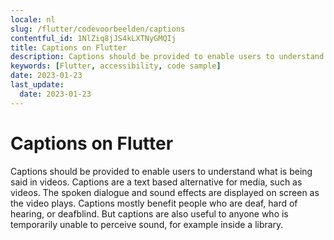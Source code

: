 ```yaml
---
locale: nl
slug: /flutter/codevoorbeelden/captions
contentful_id: 1NlZiq8jJS4kLXTNyGMQIj
title: Captions on Flutter
description: Captions should be provided to enable users to understand what is being said in videos.
keywords: [Flutter, accessibility, code sample]
date: 2023-01-23
last_update:
  date: 2023-01-23
---
```


# Captions on Flutter

Captions should be provided to enable users to understand what is being said in videos. Captions are a text based alternative for media, such as videos. The spoken dialogue and sound effects are displayed on screen as the video plays. Captions mostly benefit people who are deaf, hard of hearing, or deafblind. But captions are also useful to anyone who is temporarily unable to perceive sound, for example inside a library.

<CodeSample id="media-captions" locale="nl" platform="flutter"/>
